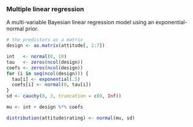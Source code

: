 ### Multiple linear regression

A multi-variable Bayesian linear regression model using an exponential-normal prior.

```r
# the predictors as a matrix
design <- as.matrix(attitude[, 2:7])

int   <- normal(0, 10)
tau   <- zeros(ncol(design))
coefs <- zeros(ncol(design))
for (i in seq(ncol(design))) {
  tau[i] <- exponential(.5) 
  coefs[i] <- normal(0, tau[i])
}
sd <- cauchy(0, 3, truncation = c(0, Inf))

mu <- int + design %*% coefs

distribution(attitude$rating) <- normal(mu, sd)
```
